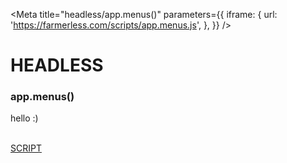 
<Meta
  title="headless/app.menus()"
  parameters={{
    iframe: {
      url: 'https://farmerless.com/scripts/app.menus.js',
    },
  }}
/>

# HEADLESS
### app.menus()
hello :)


<style>{`
  .script {
    border: 1px solid #000;
    padding: 1em;
    border-radius: 0.5em;
    color: black;
  }
`}</style>

<br />
<a className="script" href="./?path=/iframe/headless-app-menus--page">
  SCRIPT
</a>